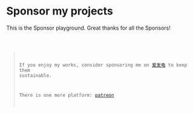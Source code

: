 # Sponsor my projects

This is the Sponsor playground. Great thanks for all the Sponsors!

<code src="./demo/Sponsor.tsx" />

> If you enjoy my works, consider sponsoring me on [爱发电](https://afdian.net/a/bluepspower) to keep them sustainable.
>
> There is one more platform: [patreon](https://patreon.com/nikoni)
